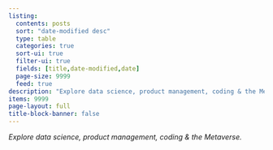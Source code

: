 ```yaml
---
listing:
  contents: posts
  sort: "date-modified desc"
  type: table
  categories: true
  sort-ui: true
  filter-ui: true
  fields: [title,date-modified,date]
  page-size: 9999
  feed: true
description: "Explore data science, product management, coding & the Metaverse."
items: 9999
page-layout: full
title-block-banner: false
---
```


*Explore data science, product management, coding & the Metaverse.*


